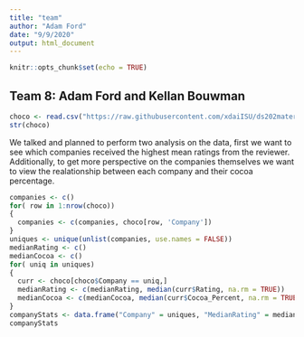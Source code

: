 ```yaml
---
title: "team"
author: "Adam Ford"
date: "9/9/2020"
output: html_document
---
```


```r
knitr::opts_chunk$set(echo = TRUE)
```

## Team 8: Adam Ford and Kellan Bouwman

```r
choco <- read.csv("https://raw.githubusercontent.com/xdaiISU/ds202materials/master/hwlabs/data/choco.csv") 
str(choco) 
```

We talked and planned to perform two analysis on the data, first we want to see which companies received the highest mean ratings from the reviewer. Additionally, to get more perspective on the companies themselves we want to view the realationship between each company and their cocoa percentage.

```r
companies <- c()
for( row in 1:nrow(choco))
{
  companies <- c(companies, choco[row, 'Company'])
}
uniques <- unique(unlist(companies, use.names = FALSE))
medianRating <- c()
medianCocoa <- c()
for( uniq in uniques)
{
  curr <- choco[choco$Company == uniq,]
  medianRating <- c(medianRating, median(curr$Rating, na.rm = TRUE))
  medianCocoa <- c(medianCocoa, median(curr$Cocoa_Percent, na.rm = TRUE))
}
companyStats <- data.frame("Company" = uniques, "MedianRating" = medianRating, "MedianCocoa" = medianCocoa )
companyStats
```
